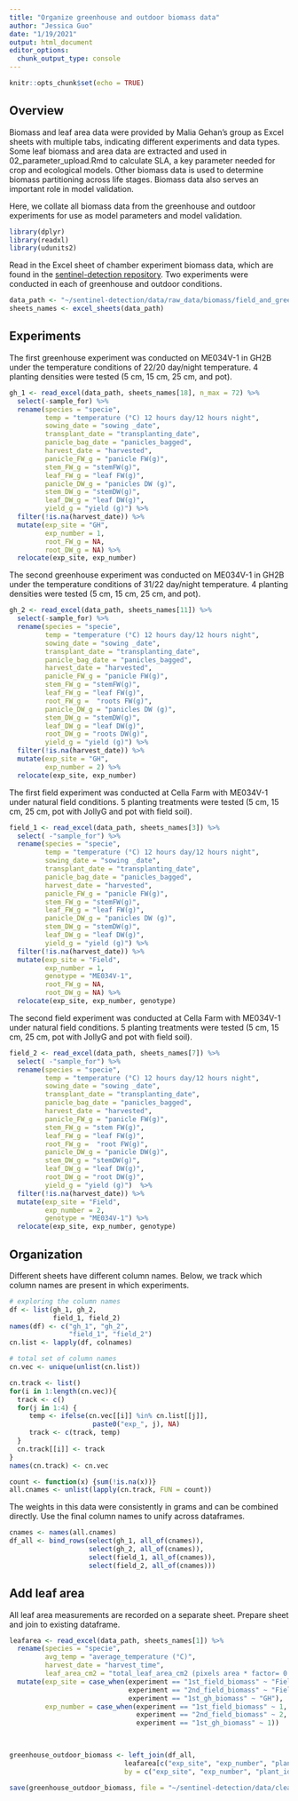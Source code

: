 ```yaml
---
title: "Organize greenhouse and outdoor biomass data"
author: "Jessica Guo"
date: "1/19/2021"
output: html_document
editor_options: 
  chunk_output_type: console
---
```


```r
knitr::opts_chunk$set(echo = TRUE)
```

## Overview

Biomass and leaf area data were provided by Malia Gehan's group as Excel sheets with multiple tabs, indicating different experiments and data types. Some leaf biomass and area data are extracted and used in 02_parameter_upload.Rmd to calculate SLA, a key parameter needed for crop and ecological models. Other biomass data is used to determine biomass partitioning across life stages. Biomass data also serves an important role in model validation. 

Here, we collate all biomass data from the greenhouse and outdoor experiments for use as model parameters and model validation. 

```r
library(dplyr)
library(readxl)
library(udunits2)
```

Read in the Excel sheet of chamber experiment biomass data, which are found in the [sentinel-detection repository](https://github.com/danforthcenter/sentinel-detection). Two experiments were conducted in each of greenhouse and outdoor conditions. 

```r
data_path <- "~/sentinel-detection/data/raw_data/biomass/field_and_greenhouse_experiments.xlsx"
sheets_names <- excel_sheets(data_path)
```

## Experiments

The first greenhouse experiment was conducted on ME034V-1 in GH2B under the temperature conditions of 22/20 day/night temperature. 4 planting densities were tested (5 cm, 15 cm, 25 cm, and pot). 
```r
gh_1 <- read_excel(data_path, sheets_names[18], n_max = 72) %>% 
  select(-sample_for) %>%
  rename(species = "specie", 
         temp = "temperature (°C) 12 hours day/12 hours night",
         sowing_date = "sowing _date",
         transplant_date = "transplanting_date",
         panicle_bag_date = "panicles_bagged",
         harvest_date = "harvested",
         panicle_FW_g = "panicle FW(g)",
         stem_FW_g = "stemFW(g)", 
         leaf_FW_g = "leaf FW(g)",
         panicle_DW_g = "panicles DW (g)", 
         stem_DW_g = "stemDW(g)",
         leaf_DW_g = "leaf DW(g)", 
         yield_g = "yield (g)") %>%
  filter(!is.na(harvest_date)) %>%
  mutate(exp_site = "GH",
         exp_number = 1,
         root_FW_g = NA,
         root_DW_g = NA) %>%
  relocate(exp_site, exp_number)
```

The second greenhouse experiment was conducted on ME034V-1 in GH2B under the temperature conditions of 31/22 day/night temperature. 4 planting densities were tested (5 cm, 15 cm, 25 cm, and pot). 
```r
gh_2 <- read_excel(data_path, sheets_names[11]) %>% 
  select(-sample_for) %>%
  rename(species = "specie", 
         temp = "temperature (°C) 12 hours day/12 hours night",
         sowing_date = "sowing _date",
         transplant_date = "transplanting_date",
         panicle_bag_date = "panicles_bagged",
         harvest_date = "harvested",
         panicle_FW_g = "panicle FW(g)",
         stem_FW_g = "stemFW(g)", 
         leaf_FW_g = "leaf FW(g)",
         root_FW_g =  "roots FW(g)",
         panicle_DW_g = "panicles DW (g)", 
         stem_DW_g = "stemDW(g)",
         leaf_DW_g = "leaf DW(g)", 
         root_DW_g = "roots DW(g)",
         yield_g = "yield (g)") %>%
  filter(!is.na(harvest_date)) %>%
  mutate(exp_site = "GH",
         exp_number = 2) %>%
  relocate(exp_site, exp_number)
```

The first field experiment was conducted at Cella Farm with ME034V-1 under natural field conditions. 5 planting treatments were tested (5 cm, 15 cm, 25 cm, pot with JollyG and pot with field soil). 
```r
field_1 <- read_excel(data_path, sheets_names[3]) %>% 
  select( -"sample_for") %>%
  rename(species = "specie", 
         temp = "temperature (°C) 12 hours day/12 hours night",
         sowing_date = "sowing _date",
         transplant_date = "transplanting_date",
         panicle_bag_date = "panicles_bagged",
         harvest_date = "harvested",
         panicle_FW_g = "panicle FW(g)",
         stem_FW_g = "stemFW(g)", 
         leaf_FW_g = "leaf FW(g)",
         panicle_DW_g = "panicles DW (g)", 
         stem_DW_g = "stemDW(g)",
         leaf_DW_g = "leaf DW(g)", 
         yield_g = "yield (g)") %>%
  filter(!is.na(harvest_date)) %>%
  mutate(exp_site = "Field",
         exp_number = 1,
         genotype = "ME034V-1",
         root_FW_g = NA,
         root_DW_g = NA) %>%
  relocate(exp_site, exp_number, genotype)
```

The second field experiment was conducted at Cella Farm with ME034V-1 under natural field conditions. 5 planting treatments were tested (5 cm, 15 cm, 25 cm, pot with JollyG and pot with field soil). 
```r
field_2 <- read_excel(data_path, sheets_names[7]) %>% 
  select( -"sample_for") %>%
  rename(species = "specie", 
         temp = "temperature (°C) 12 hours day/12 hours night",
         sowing_date = "sowing _date",
         transplant_date = "transplanting_date",
         panicle_bag_date = "panicles_bagged",
         harvest_date = "harvested",
         panicle_FW_g = "panicle FW(g)",
         stem_FW_g = "stem FW(g)", 
         leaf_FW_g = "leaf FW(g)",
         root_FW_g =  "root FW(g)",
         panicle_DW_g = "panicle DW(g)", 
         stem_DW_g = "stemDW(g)",
         leaf_DW_g = "leaf DW(g)", 
         root_DW_g = "root DW(g)",
         yield_g = "yield (g)")  %>%
  filter(!is.na(harvest_date)) %>%
  mutate(exp_site = "Field",
         exp_number = 2,
         genotype = "ME034V-1") %>%
  relocate(exp_site, exp_number, genotype)
```

## Organization

Different sheets have different column names. Below, we track which column names are present in which experiments. 
```r
# exploring the column names
df <- list(gh_1, gh_2,
           field_1, field_2)
names(df) <- c("gh_1", "gh_2",
               "field_1", "field_2")
cn.list <- lapply(df, colnames)

# total set of column names
cn.vec <- unique(unlist(cn.list))

cn.track <- list()
for(i in 1:length(cn.vec)){
  track <- c()
  for(j in 1:4) {
     temp <- ifelse(cn.vec[[i]] %in% cn.list[[j]], 
                     paste0("exp_", j), NA)
     track <- c(track, temp)
  }
  cn.track[[i]] <- track
}
names(cn.track) <- cn.vec

count <- function(x) {sum(!is.na(x))}
all.cnames <- unlist(lapply(cn.track, FUN = count))
```

The weights in this data were consistently in grams and can be combined directly. Use the final column names to unify across dataframes. 
```r
cnames <- names(all.cnames)
df_all <- bind_rows(select(gh_1, all_of(cnames)),
                    select(gh_2, all_of(cnames)),
                    select(field_1, all_of(cnames)),
                    select(field_2, all_of(cnames)))
```

## Add leaf area

All leaf area measurements are recorded on a separate sheet. Prepare sheet and join to existing dataframe. 
```r
leafarea <- read_excel(data_path, sheets_names[1]) %>% 
  rename(species = "specie",
         avg_temp = "average_temperature (°C)", 
         harvest_date = "harvest_time",
         leaf_area_cm2 = "total_leaf_area_cm2 (pixels area * factor= 0.000071)") %>%
  mutate(exp_site = case_when(experiment == "1st_field_biomass" ~ "Field",
                              experiment == "2nd_field_biomass" ~ "Field",
                              experiment == "1st_gh_biomass" ~ "GH"),
         exp_number = case_when(experiment == "1st_field_biomass" ~ 1,
                                experiment == "2nd_field_biomass" ~ 2,
                                experiment == "1st_gh_biomass" ~ 1))
         


greenhouse_outdoor_biomass <- left_join(df_all, 
                             leafarea[c("exp_site", "exp_number", "plant_id", "leaf_area_cm2")], 
                             by = c("exp_site", "exp_number", "plant_id"))

save(greenhouse_outdoor_biomass, file = "~/sentinel-detection/data/cleaned_data/biomass/greenhouse_outdoor_biomass.Rdata")
```
